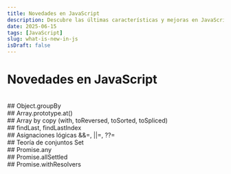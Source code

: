 ```yaml
---
title: Novedades en JavaScript
description: Descubre las últimas características y mejoras en JavaScript en sus versiones ES2024 Y ES2025, las cuales están revolucionando el desarrollo web moderno.
date: 2025-06-15
tags: [JavaScript]
slug: what-is-new-in-js
isDraft: false
---
```


# Novedades en JavaScript

<br />
## Object.groupBy

<br />
## Array.prototype.at()

<br />
## Array by copy (with, toReversed, toSorted, toSpliced)

<br />
## findLast, findLastIndex

<br />
## Asignaciones lógicas &&=, ||=, ??=

<br />
## Teoría de conjuntos Set 

<br />
## Promise.any

<br />
## Promise.allSettled

<br />
## Promise.withResolvers

